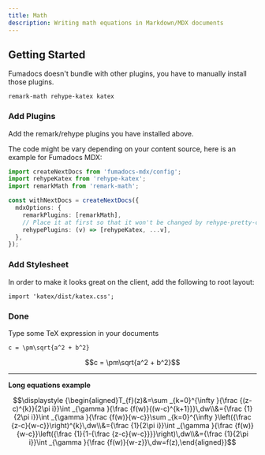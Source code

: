 ```yaml
---
title: Math
description: Writing math equations in Markdown/MDX documents
---
```



## Getting Started

Fumadocs doesn't bundle with other plugins, you have to manually install
those plugins.

```package-install
remark-math rehype-katex katex
```

### Add Plugins

Add the remark/rehype plugins you have installed above.

The code might be vary depending on your content source, here is an example for Fumadocs MDX:

```ts
import createNextDocs from 'fumadocs-mdx/config';
import rehypeKatex from 'rehype-katex';
import remarkMath from 'remark-math';

const withNextDocs = createNextDocs({
  mdxOptions: {
    remarkPlugins: [remarkMath],
    // Place it at first so that it won't be changed by rehype-pretty-code
    rehypePlugins: (v) => [rehypeKatex, ...v],
  },
});
```

### Add Stylesheet

In order to make it looks great on the client, add the following to root layout:

```tsx
import 'katex/dist/katex.css';
```

### Done

Type some TeX expression in your documents

```mdx
c = \pm\sqrt{a^2 + b^2}
```

```math
c = \pm\sqrt{a^2 + b^2}
```

---

**Long equations example**

```math
\displaystyle {\begin{aligned}T_{f}(z)&=\sum _{k=0}^{\infty }{\frac {(z-c)^{k}}{2\pi i}}\int _{\gamma }{\frac {f(w)}{(w-c)^{k+1}}}\,dw\\&={\frac {1}{2\pi i}}\int _{\gamma }{\frac {f(w)}{w-c}}\sum _{k=0}^{\infty }\left({\frac {z-c}{w-c}}\right)^{k}\,dw\\&={\frac {1}{2\pi i}}\int _{\gamma }{\frac {f(w)}{w-c}}\left({\frac {1}{1-{\frac {z-c}{w-c}}}}\right)\,dw\\&={\frac {1}{2\pi i}}\int _{\gamma }{\frac {f(w)}{w-z}}\,dw=f(z),\end{aligned}}
```
